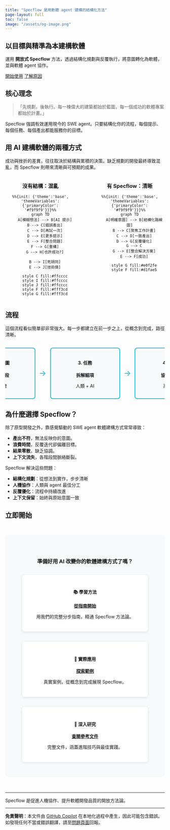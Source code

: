 ```yaml
---
title: "Specflow 是用軟體 agent 建構的結構化方法"
page-layout: full
toc: false
image: "/assets/og-image.png"
---
```


<style>
.quarto-title-block {
  text-align: center;
  margin-bottom: 0;
  padding-bottom: 0;
}
.quarto-title h1.title {
  text-align: center;
  font-size: 1.75rem;
  font-weight: 600;
  margin-bottom: 1rem;
}
</style>

::: {.hero-banner}
# 以目標與精準為本建構軟體

運用 **開放式 Specflow** 方法，透過結構化規劃與反覆執行，將意圖轉化為軟體，並與軟體 agent 協作。

::: {.hero-buttons}
[開始使用](getting-started.qmd){.btn .btn-primary .btn-lg}
[了解原因](why-plan-first.qmd){.btn .btn-outline-primary .btn-lg}
:::
:::

## 核心理念

> 「先規劃，後執行。每一棟偉大的建築都始於藍圖，每一個成功的軟體專案都始於計畫。」

Specflow 強調有效運用現今的 SWE agent。只要結構化你的流程，每個提示、每個任務、每個產出都能服務你的目標。

## 用 AI 建構軟體的兩種方式

成功與挫折的差異，往往取決於結構與累積的決策。缺乏規劃的開發最終導致混亂，而 Specflow 則帶來清晰與可預期的成果。

::: {.columns}

::: {.column width="48%"}
::: {style="text-align: center;"}
### 沒有結構：混亂
:::

::: {style="max-width: 400px; margin: 0 auto; text-align: center;"}
```mermaid
%%{init: {'theme':'base', 'themeVariables': {'primaryColor': '#f9f9f9'}}}%%
graph TD
    A[模糊想法] --> B[AI 提示]
    B --> C[錯誤產出]
    C --> D[再試一次]
    D --> E[更多提示]
    E --> F[整合問題]
    F --> G[重構]
    G --> H[也許成功?]
    
    B --> I[死胡同]
    E --> J[技術債]
    
    style C fill:#ffcccc
    style I fill:#ffcccc
    style J fill:#ffcccc
    style F fill:#fff3cd
    style G fill:#fff3cd
```
:::
:::

::: {.column width="4%"}
:::

::: {.column width="48%"}
::: {style="text-align: center;"}
### 有 Specflow：清晰
:::

::: {style="max-width: 400px; margin: 0 auto; text-align: center;"}
```mermaid
%%{init: {'theme':'base', 'themeVariables': {'primaryColor': '#f9f9f9'}}}%%
graph TD
    A[明確意圖] --> B[結構化路線圖]
    B --> C[聚焦工作計畫]
    C --> D[一致產出]
    D --> G[反覆優化]
    G --> C
    G --> E[整合解決方案]
    E --> F[成功]
    
    style G fill:#e0f2fe
    style F fill:#d1fae5
```
:::
:::

:::

## 流程

這個流程看似簡單卻非常強大。每一步都建立在前一步之上，從概念到完成，路徑清晰。

::: {style="display: flex; align-items: stretch; justify-content: center; gap: 0.5rem; margin: 2rem auto; max-width: 1400px; overflow-x: auto;"}

::: {style="flex: 0 0 auto; width: 185px; padding: 1rem; background: #f8f9fa; border: 2px solid #02B9D9; border-radius: 8px; text-align: center;"}
#### 1. 意圖
**定義目標**

什麼 & 為什麼
:::

::: {style="flex: 0 0 auto; align-self: center; font-size: 1.5rem; color: #02B9D9; padding: 0 0.25rem;"}
→
:::

::: {style="flex: 0 0 auto; width: 185px; padding: 1rem; background: #f8f9fa; border: 2px solid #02B9D9; border-radius: 8px; text-align: center;"}
#### 2. 路線圖
**規劃階段**

里程碑
:::

::: {style="flex: 0 0 auto; align-self: center; font-size: 1.5rem; color: #02B9D9; padding: 0 0.25rem;"}
→
:::

::: {style="flex: 0 0 auto; width: 185px; padding: 1rem; background: #f8f9fa; border: 2px solid #02B9D9; border-radius: 8px; text-align: center;"}
#### 3. 任務
**拆解細項**

人類 + AI
:::

::: {style="flex: 0 0 auto; align-self: center; font-size: 1.5rem; color: #02B9D9; padding: 0 0.25rem;"}
→
:::

::: {style="flex: 0 0 auto; width: 185px; padding: 1rem; background: #f8f9fa; border: 2px solid #02B9D9; border-radius: 8px; text-align: center;"}
#### 4. 執行
**協作建構**

系統化
:::

::: {style="flex: 0 0 auto; align-self: center; font-size: 1.5rem; color: #02B9D9; padding: 0 0.25rem;"}
→
:::

::: {style="flex: 0 0 auto; width: 185px; padding: 1rem; background: #f8f9fa; border: 2px solid #02B9D9; border-radius: 8px; text-align: center;"}
#### 5. 優化
**反覆學習**

持續改進
:::

:::

## 為什麼選擇 Specflow？

除了原型開發之外，靠感覺驅動的 SWE agent 軟體建構方式常常導致：

- **產出不符**，無法反映你的意圖。
- **浪費時間**，反覆迭代卻偏離目標。
- **結果零散**，缺乏協調。
- **上下文流失**，各階段間脈絡斷裂。

Specflow 解決這些問題：

::: {.features}
-  **結構化規劃**：從想法到實作，步步清晰
-  **人機協作**：人類與 agent 最佳分工
-  **反覆優化**：流程中持續改進
-  **上下文保留**：始終與原始意圖一致
:::

## 立即開始

::: {style="background-color: #f8f9fa; padding: 3rem 2rem; border-radius: 8px; text-align: center; margin: 3rem 0;"}

### 準備好用 AI 改變你的軟體建構方式了嗎？

::: {style="display: flex; flex-wrap: wrap; gap: 2rem; justify-content: center; margin-top: 2rem;"}

::: {style="flex: 1; min-width: 250px; max-width: 350px; padding: 1.5rem; background: white; border-radius: 8px; box-shadow: 0 2px 8px rgba(0,0,0,0.1);"}
#### 📚 學習方法
[**從指南開始**](getting-started.qmd){.btn .btn-primary style="margin-top: 1rem;"}

用我們的完整分步指南，精通 Specflow 方法論。
:::

::: {style="flex: 1; min-width: 250px; max-width: 350px; padding: 1.5rem; background: white; border-radius: 8px; box-shadow: 0 2px 8px rgba(0,0,0,0.1);"}
#### 🚀 實際應用
[**探索範例**](examples/index.qmd){.btn .btn-primary style="margin-top: 1rem;"}

真實案例，從概念到完成展現 Specflow。
:::

::: {style="flex: 1; min-width: 250px; max-width: 350px; padding: 1.5rem; background: white; border-radius: 8px; box-shadow: 0 2px 8px rgba(0,0,0,0.1);"}
#### 📖 深入研究
[**查閱參考文件**](reference/index.qmd){.btn .btn-primary style="margin-top: 1rem;"}

完整文件，涵蓋進階技巧與最佳實踐。
:::

:::
:::

---

::: {.text-center .text-muted}
Specflow 是促進人機協作、提升軟體開發品質的開放方法論。
:::

---

**免責聲明**：本文件由 [GitHub Copilot](https://docs.github.com/copilot/about-github-copilot/what-is-github-copilot) 在本地化過程中產生，因此可能包含錯誤。如發現任何不當或錯誤翻譯，請至[問題頁面](../../issues)回報。
